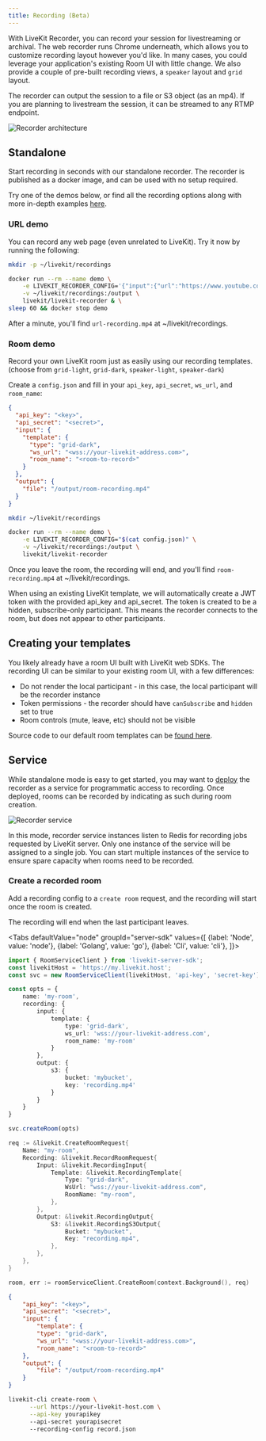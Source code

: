 ```yaml
---
title: Recording (Beta)
---
```


With LiveKit Recorder, you can record your session for livestreaming or archival. The web recorder runs Chrome underneath, which allows you to customize recording layout however you'd like. In many cases, you could leverage your application's existing Room UI with little change. We also provide a couple of pre-built recording views, a `speaker` layout and `grid` layout.

The recorder can output the session to a file or S3 object (as an mp4). If you are planning to livestream the session, it can be streamed to any RTMP endpoint.

![Recorder architecture](/img/recorder/recorder-architecture.svg)

## Standalone

Start recording in seconds with our standalone recorder. The recorder is published as a docker image, and can be used with no setup required.

Try one of the demos below, or find all the recording options along with more in-depth examples [here](https://github.com/livekit/livekit-recorder/tree/main/recorder).


### URL demo

You can record any web page (even unrelated to LiveKit). Try it now by running the following:

```bash
mkdir -p ~/livekit/recordings

docker run --rm --name demo \
    -e LIVEKIT_RECORDER_CONFIG='{"input":{"url":"https://www.youtube.com/v/dQw4w9WgXcQ"},"output":{"file":"/output/url-recording.mp4"}}' \
    -v ~/livekit/recordings:/output \
    livekit/livekit-recorder & \
sleep 60 && docker stop demo
```

After a minute, you'll find `url-recording.mp4` at ~/livekit/recordings.

### Room demo

Record your own LiveKit room just as easily using our recording templates. (choose from `grid-light`, `grid-dark`, `speaker-light`, `speaker-dark`)

Create a `config.json` and fill in your `api_key`, `api_secret`, `ws_url`, and `room_name`:

```json title="config.json"
{
  "api_key": "<key>",
  "api_secret": "<secret>",
  "input": {
    "template": {
      "type": "grid-dark",
      "ws_url": "<wss://your-livekit-address.com>",
      "room_name": "<room-to-record>"
    }
  },
  "output": {
    "file": "/output/room-recording.mp4"
  }
}
```

```bash
mkdir ~/livekit/recordings

docker run --rm --name demo \
    -e LIVEKIT_RECORDER_CONFIG="$(cat config.json)" \
    -v ~/livekit/recordings:/output \
    livekit/livekit-recorder
```

Once you leave the room, the recording will end, and you'll find `room-recording.mp4` at ~/livekit/recordings.

When using an existing LiveKit template, we will automatically create a JWT token with the provided api_key and api_secret. The token is created to be a hidden, subscribe-only participant. This means the recorder connects to the room, but does not appear to other participants.

## Creating your templates

You likely already have a room UI built with LiveKit web SDKs. The recording UI can be similar to your existing room UI, with a few differences:

- Do not render the local participant - in this case, the local participant will be the recorder instance
- Token permissions - the recorder should have `canSubscribe` and `hidden` set to true
- Room controls (mute, leave, etc) should not be visible

Source code to our default room templates can be [found here](https://github.com/livekit/livekit-recorder/tree/main/web).

## Service

While standalone mode is easy to get started, you may want to [deploy](deploy/recorder) the recorder as a service for programmatic access to recording. Once deployed, rooms can be recorded by indicating as such during room creation.

![Recorder service](/img/recorder/recorder-service.svg)

In this mode, recorder service instances listen to Redis for recording jobs requested by LiveKit server. Only one instance of the service will be assigned to a single job. You can start multiple instances of the service to ensure spare capacity when rooms need to be recorded.

### Create a recorded room

Add a recording config to a `create room` request, and the recording will start once the room is created.

The recording will end when the last participant leaves.

<Tabs
  defaultValue="node"
  groupId="server-sdk"
  values={[
    {label: 'Node', value: 'node'},
    {label: 'Golang', value: 'go'},
    {label: 'Cli', value: 'cli'},
  ]}>
  <TabItem value="node">

```typescript title="TypeScript"
import { RoomServiceClient } from 'livekit-server-sdk';
const livekitHost = 'https://my.livekit.host';
const svc = new RoomServiceClient(livekitHost, 'api-key', 'secret-key');

const opts = {
    name: 'my-room',
    recording: {
        input: {
            template: {
                type: 'grid-dark',
                ws_url: 'wss://your-livekit-address.com',
                room_name: 'my-room'
            }
        },
        output: {
            s3: {
                bucket: 'mybucket',
                key: 'recording.mp4'
            }
        }
    }
}

svc.createRoom(opts)
```

  </TabItem>

  <TabItem value="go">

```go title="Go"
req := &livekit.CreateRoomRequest{
    Name: "my-room",
    Recording: &livekit.RecordRoomRequest{
        Input: &livekit.RecordingInput{
            Template: &livekit.RecordingTemplate{
                Type: "grid-dark",
                WsUrl: "wss://your-livekit-address.com",
                RoomName: "my-room",
            },
        },
        Output: &livekit.RecordingOutput{
            S3: &livekit.RecordingS3Output{
                Bucket: "mybucket",
                Key: "recording.mp4",
            },
        },
    },
}

room, err := roomServiceClient.CreateRoom(context.Background(), req)
```

  </TabItem>

  <TabItem value="cli">

```json title="record.json"
{
    "api_key": "<key>",
    "api_secret": "<secret>",
    "input": {
        "template": {
        "type": "grid-dark",
        "ws_url": "<wss://your-livekit-address.com>",
        "room_name": "<room-to-record>"
    },
    "output": {
        "file": "/output/room-recording.mp4"
    }
}
```

```bash
livekit-cli create-room \
      --url https://your-livekit-host.com \
      --api-key yourapikey
      --api-secret yourapisecret
      --recording-config record.json
```

  </TabItem>

</Tabs>
